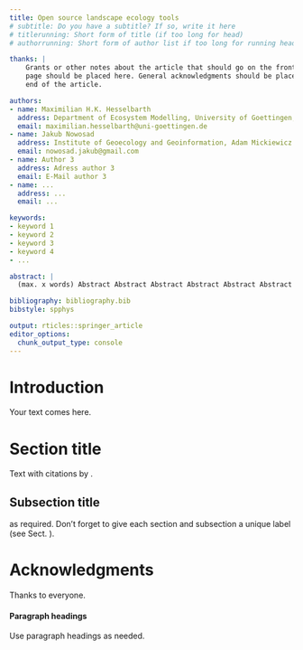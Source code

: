 ```yaml
---
title: Open source landscape ecology tools
# subtitle: Do you have a subtitle? If so, write it here
# titlerunning: Short form of title (if too long for head)
# authorrunning: Short form of author list if too long for running head

thanks: | 
    Grants or other notes about the article that should go on the front 
    page should be placed here. General acknowledgments should be placed at the
    end of the article.

authors: 
- name: Maximilian H.K. Hesselbarth
  address: Department of Ecosystem Modelling, University of Goettingen, Buesgenweg 4, 37077 Goettingen, Germany 
  email: maximilian.hesselbarth@uni-goettingen.de
- name: Jakub Nowosad
  address: Institute of Geoecology and Geoinformation, Adam Mickiewicz University, Krygowskiego 10, 61-680 Poznan, Poland
  email: nowosad.jakub@gmail.com
- name: Author 3
  address: Adress author 3
  email: E-Mail author 3
- name: ...
  address: ...
  email: ...

keywords:
- keyword 1
- keyword 2
- keyword 3
- keyword 4
- ...

abstract: |
  (max. x words) Abstract Abstract Abstract Abstract Abstract Abstract Abstract Abstract Abstract Abstract Abstract Abstract Abstract Abstract Abstract Abstract Abstract Abstract Abstract Abstract Abstract Abstract Abstract Abstract Abstract Abstract Abstract Abstract Abstract Abstract Abstract Abstract Abstract Abstract Abstract Abstract Abstract Abstract Abstract Abstract Abstract Abstract Abstract Abstract Abstract Abstract Abstract Abstract Abstract Abstract Abstract Abstract Abstract Abstract Abstract Abstract Abstract Abstract Abstract Abstract Abstract Abstract Abstract Abstract Abstract Abstract Abstract Abstract Abstract Abstract Abstract Abstract Abstract Abstract Abstract Abstract Abstract Abstract Abstract Abstract Abstract Abstract Abstract Abstract Abstract Abstract Abstract Abstract Abstract Abstract Abstract Abstract Abstract Abstract Abstract Abstract Abstract Abstract Abstract Abstract Abstract Abstract Abstract Abstract Abstract Abstract Abstract Abstract Abstract Abstract Abstract Abstract Abstract Abstract Abstract Abstract Abstract Abstract Abstract Abstract Abstract Abstract Abstract Abstract Abstract Abstract Abstract Abstract Abstract Abstract Abstract Abstract Abstract Abstract Abstract Abstract Abstract Abstract Abstract Abstract Abstract Abstract Abstract Abstract Abstract Abstract Abstract Abstract Abstract Abstract Abstract Abstract Abstract Abstract Abstract Abstract Abstract Abstract Abstract Abstract Abstract Abstract Abstract Abstract Abstract Abstract Abstract Abstract Abstract Abstract Abstract Abstract Abstract Abstract Abstract Abstract Abstract Abstract Abstract Abstract Abstract Abstract Abstract Abstract Abstract Abstract Abstract Abstract Abstract Abstract Abstract Abstract Abstract Abstract Abstract Abstract Abstract Abstract Abstract Abstract

bibliography: bibliography.bib
bibstyle: spphys

output: rticles::springer_article
editor_options: 
  chunk_output_type: console
---
```


# Introduction {#intro}

Your text comes here.

# Section title {#sec:1}

Text with citations by \cite{turner2005}.

## Subsection title {#sec:2}

as required. Don't forget to give each section
and subsection a unique label (see Sect. \ref{sec:1}).

# Acknowledgments {#acknow}
Thanks to everyone.

#### Paragraph headings 

Use paragraph headings as needed.

\begin{align}
a^2+b^2=c^2
\end{align}



